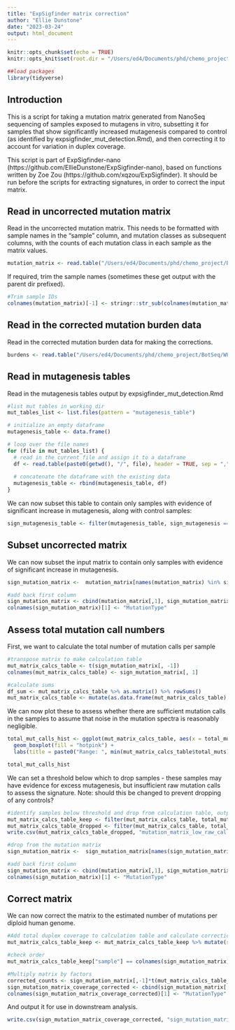 ```yaml
---
title: "ExpSigfinder matrix correction"
author: "Ellie Dunstone"
date: "2023-03-24"
output: html_document
---
```


```r
knitr::opts_chunk$set(echo = TRUE)
knitr::opts_knit$set(root.dir = "/Users/ed4/Documents/phd/chemo_project/BotSeq/WP4/KCL_organoid_work/wp4_2530_20230127/extractions/wp4_2530_20230324_expsigfinder_SBS96/")
```

```r
##load packages
library(tidyverse)
```

## Introduction 

This is a script for taking a mutation matrix generated from NanoSeq sequencing of samples exposed to mutagens in vitro, subsetting it for samples that show significantly increased mutagenesis compared to control (as identified by expsigfinder_mut_detection.Rmd), and then correcting it to account for variation in duplex coverage.

This script is part of ExpSigfinder-nano (https://github.com/EllieDunstone/ExpSigfinder-nano), based on functions written by Zoe Zou (https://github.com/xqzou/ExpSigfinder). It should be run before the scripts for extracting signatures, in order to correct the input matrix.


## Read in uncorrected mutation matrix

Read in the uncorrected mutation matrix. This needs to be formatted with sample names in the "sample" column, and mutation classes as subsequent columns, with the counts of each mutation class in each sample as the matrix values.

```r
mutation_matrix <- read.table("/Users/ed4/Documents/phd/chemo_project/BotSeq/WP4/KCL_organoid_work/wp4_2530_20230127/data/trint_subs_matrix_corrected.tsv", sep = "\t", header = T, as.is = T) 
```

If required, trim the sample names (sometimes these get output with the parent dir prefixed).

```r
#Trim sample IDs 
colnames(mutation_matrix)[-1] <- stringr::str_sub(colnames(mutation_matrix), 30, -1)[-1] #May need to alter the start position depending on input
```


## Read in the corrected mutation burden data

Read in the corrected mutation burden data for making the corrections.

```r
burdens <- read.table("/Users/ed4/Documents/phd/chemo_project/BotSeq/WP4/KCL_organoid_work/wp4_2530_20230127/data/results.mut_burden_all.tsv", sep = "\t", header = T, as.is = T) 
```


## Read in mutagenesis tables

Read in the mutagenesis tables output by expsigfinder_mut_detection.Rmd

```r
#list mut tables in working dir
mut_tables_list <- list.files(pattern = "mutagenesis_table")

# initialize an empty dataframe 
mutagenesis_table <- data.frame()

# loop over the file names
for (file in mut_tables_list) {
  # read in the current file and assign it to a dataframe
  df <- read.table(paste0(getwd(), "/", file), header = TRUE, sep = ",")
  
  # concatenate the dataframe with the existing data
  mutagenesis_table <- rbind(mutagenesis_table, df)
}

```

We can now subset this table to contain only samples with evidence of significant increase in mutagenesis, along with control samples:

```r
sign_mutagenesis_table <- filter(mutagenesis_table, sign_mutagenesis == "Y" | group == "control")
```


## Subset uncorrected matrix

We can now subset the input matrix to contain only samples with evidence of significant increase in mutagenesis.

```r
sign_mutation_matrix <-  mutation_matrix[names(mutation_matrix) %in% sign_mutagenesis_table$sample]

#add back first column
sign_mutation_matrix <- cbind(mutation_matrix[,1], sign_mutation_matrix)
colnames(sign_mutation_matrix)[1] <- "MutationType"
```


## Assess total mutation call numbers

First, we want to calculate the total number of mutation calls per sample

```r
#transpose matrix to make calculation table
mut_matrix_calcs_table <- t(sign_mutation_matrix[, -1])
colnames(mut_matrix_calcs_table) <- sign_mutation_matrix[, 1]

#calculate sums
df_sum <- mut_matrix_calcs_table %>% as.matrix() %>% rowSums()
mut_matrix_calcs_table <- mutate(as.data.frame(mut_matrix_calcs_table), total_muts = df_sum)
```

We can now plot these to assess whether there are sufficient mutation calls in the samples to assume that noise in the mutation spectra is reasonably negligible.

```r

total_mut_calls_hist <- ggplot(mut_matrix_calcs_table, aes(x = total_muts)) + 
  geom_boxplot(fill = "hotpink") + 
  labs(title = paste0("Range: ", min(mut_matrix_calcs_table$total_muts), "-", max(mut_matrix_calcs_table$total_muts)))

total_mut_calls_hist
```

We can set a threshold below which to drop samples - these samples may have evidence for excess mutagenesis, but insufficient raw mutation calls to assess the signature. Note: should this be changed to prevent dropping of any controls?

```r
#identify samples below threshold and drop from calculation table, output dropped samples
mut_matrix_calcs_table_keep <- filter(mut_matrix_calcs_table, total_muts >= 200)
mut_matrix_calcs_table_dropped <- filter(mut_matrix_calcs_table, total_muts < 200)
write.csv(mut_matrix_calcs_table_dropped, "mutation_matrix_low_raw_calls.csv")

#drop from the mutation matrix
sign_mutation_matrix <-  sign_mutation_matrix[names(sign_mutation_matrix) %in% rownames(mut_matrix_calcs_table_keep)]

#add back first column
sign_mutation_matrix <- cbind(mutation_matrix[,1], sign_mutation_matrix)
colnames(sign_mutation_matrix)[1] <- "MutationType"
```


## Correct matrix

We can now correct the matrix to the estimated number of mutations per diploid human genome.

```r
#Add total duplex coverage to calculation table and calculate correction factor
mut_matrix_calcs_table_keep <- mut_matrix_calcs_table_keep %>% mutate(sample = rownames(mut_matrix_calcs_table_keep)) %>% left_join(select(burdens, sample, total)) %>% mutate(cf = 6000000000/total)

#check order
mut_matrix_calcs_table_keep["sample"] == colnames(sign_mutation_matrix)[-1]

#Multiply matrix by factors
corrected_counts <- sign_mutation_matrix[,-1]*t(mut_matrix_calcs_table_keep["cf"])
sign_mutation_matrix_coverage_corrected <- cbind(sign_mutation_matrix[,1], round(corrected_counts))
colnames(sign_mutation_matrix_coverage_corrected)[1] <- "MutationType"
```

And output it for use in downstream analysis.

```r
write.csv(sign_mutation_matrix_coverage_corrected, "sign_mutation_matrix_coverage_corrected.csv", row.names = FALSE)
```

